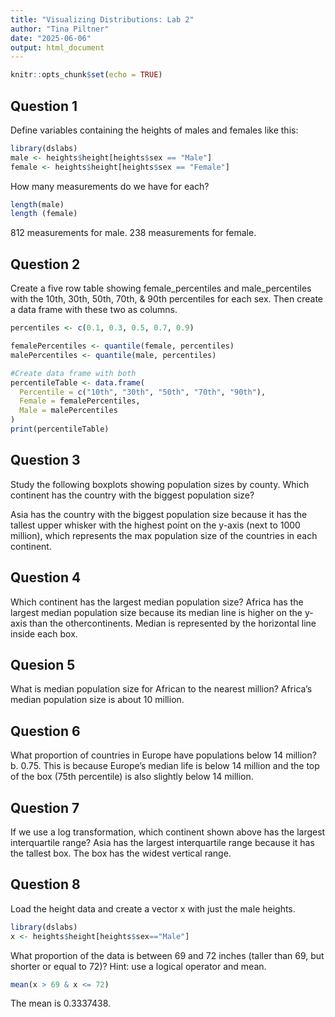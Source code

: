 ```yaml
---
title: "Visualizing Distributions: Lab 2"
author: "Tina Piltner"
date: "2025-06-06"
output: html_document
---
```


```r
knitr::opts_chunk$set(echo = TRUE)
```

## Question 1
Define variables containing the heights of males and females like this: 

```r
library(dslabs)
male <- heights$height[heights$sex == "Male"]
female <- heights$height[heights$sex == "Female"]
```

How many measurements do we have for each? 

```r
length(male)
length (female) 
```
812 measurements for male. 
238 measurements for female. 

## Question 2
Create a five row table showing female_percentiles and male_percentiles with the 10th, 30th, 50th, 70th, & 90th percentiles for each sex. Then create a data frame with these two as columns.

```r
percentiles <- c(0.1, 0.3, 0.5, 0.7, 0.9)

femalePercentiles <- quantile(female, percentiles)
malePercentiles <- quantile(male, percentiles)

#Create data frame with both 
percentileTable <- data.frame(
  Percentile = c("10th", "30th", "50th", "70th", "90th"), 
  Female = femalePercentiles,
  Male = malePercentiles
)
print(percentileTable)
```
## Question 3
Study the following boxplots showing population sizes by county. Which continent has the country with the biggest population size?

Asia has the country with the biggest population size because it has the tallest upper whisker with the highest point on the y-axis (next to 1000 million), which represents the max population size of the countries in each continent. 

## Question 4
Which continent has the largest median population size? 
Africa has the largest median population size because its median line is higher on the y-axis than the othercontinents. Median is represented by the horizontal line inside each box. 

## Quesion 5
What is median population size for African to the nearest million? 
Africa's median population size is about 10 million. 

## Question 6 
What proportion of countries in Europe have populations below 14 million? 
b. 0.75. 
This is because Europe's median life is below 14 million and the top of the box (75th percentile) is also slightly below 14 million. 

## Question 7 
If we use a log transformation, which continent shown above has the largest interquartile range?
Asia has the largest interquartile range because it has the tallest box. The box has the widest vertical range. 

## Question 8 
Load the height data and create a vector x with just the male heights. 
```r
library(dslabs)
x <- heights$height[heights$sex=="Male"]
```

What proportion of the data is between 69 and 72 inches (taller than 69, but shorter or equal to 72)? 
Hint: use a logical operator and mean.
```r
mean(x > 69 & x <= 72)
```
The mean is 0.3337438. 

